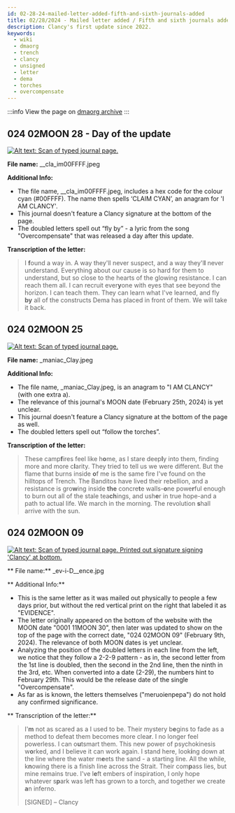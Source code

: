 ```yaml
---
id: 02-28-24-mailed-letter-added-fifth-and-sixth-journals-added
title: 02/28/2024 - Mailed letter added / Fifth and sixth journals added
description: Clancy's first update since 2022.
keywords:
  - wiki
  - dmaorg
  - trench
  - clancy
  - unsigned
  - letter
  - dema
  - torches
  - overcompensate
---
```

:::info
View the page on [dmaorg archive](https://www.dmaorg.site/022824-5/found/15398642_14/clancy.html)
:::


## 024 02MOON 28 - Day of the update

[![Alt text: Scan of typed journal page.](./assets/__cla_im00FFFF.jpeg)](./assets/__cla_im00FFFF.jpeg)

**File name:**  __cla_im00FFFF.jpeg

**Additional Info:**
- The file name, __cla_im00FFFF.jpeg, includes a hex code for the colour cyan (#00FFFF). The name then spells ‘CLAIM CYAN’, an anagram for 'I AM CLANCY'.
- This journal doesn't feature a Clancy signature at the bottom of the page.
- The doubled letters spell out “fly by” - a lyric from the song "Overcompensate" that was released a day after this update.

**Transcription of the letter:**

> I <b>f</b>ound a way in. A way they'll never suspect, and a way they'l<b>l</b> never understand. Everything about our cause is so hard for them to understand, but so close to the hearts of the glowing resistance. I can reach them all. I can recruit ever<b>y</b>one with eyes that see beyond the horizon. I can teach them. They can learn what I've learned, and fly <b>by</b> all of the constructs Dema has placed in front of them. We will take it back.


## 024 02MOON 25

[![Alt text: Scan of typed journal page.](./assets/_maniac_Clay.jpeg)](./assets/_maniac_Clay.jpeg)

**File name:**  _maniac_Clay.jpeg

**Additional Info:**

- The file name, _maniac_Clay.jpeg, is an anagram to "I AM CLANCY" (with one extra a).
- The relevance of this journal's MOON date (February 25th, 2024) is yet unclear.
- This journal doesn't feature a Clancy signature at the bottom of the page as well.
- The doubled letters spell out “follow the torches”.

**Transcription of the letter:**

> These camp<b>f</b>ires feel like h<b>o</b>me, as I stare deep<b>l</b>y into them, finding more and more c<b>l</b>arity. They tried to tell us we were different. But the flame that burns inside <b>o</b>f me is the same fire I've found on the hilltops of Trench. The Banditos have lived their rebellion, and a resistance is gro<b>w</b>ing inside <b>the</b> concre<b>t</b>e walls-<b>o</b>ne powe<b>r</b>ful enough to burn out all of the stale tea<b>ch</b>ings, and ush<b>e</b>r in true hope-and a path to actual life. We march in the morning. The revolution <b>s</b>hall arrive with the sun.


## 024 02MOON 09

[![Alt text: Scan of typed journal page. Printed out signature signing 'Clancy' at bottom.](./assets/_ev-i-D__ence.jpg)](./assets/_ev-i-D__ence.jpg)

** File name:**  _ev-i-D__ence.jpg

** Additional Info:**
- This is the same letter as it was mailed out physically to people a few days prior, but without the red vertical print on the right that labeled it as "EVIDENCE".
- The letter originally appeared on the bottom of the website with the MOON date "0001 11MOON 30", then later was updated to show on the top of the page with the correct date, "024 02MOON 09" (February 9th, 2024). The relevance of both MOON dates is yet unclear.
- Analyzing the position of the doubled letters in each line from the left, we notice that they follow a 2-2-9 pattern - as in, the second letter from the 1st line is doubled, then the second in the 2nd line, then the ninth in the 3rd, etc. When converted into a date (2-29), the numbers hint to February 29th. This would be the release date of the single "Overcompensate".
- As far as is known, the letters themselves ("meruoienpepa") do not hold any confirmed significance.

** Transcription of the letter:**

> I'<b>m</b> not as scared as a I used to be. Their mystery b<b>e</b>gins to fade as a method to defeat them becomes more clea<b>r</b>. I no longer feel powerless. I can o<b>u</b>tsmart them. This new power of psychokinesis w<b>o</b>rked, and I believe it can work again. I stand here, look<b>i</b>ng down at the line where the water m<b>e</b>ets the sand - a starting line. All the while, k<b>n</b>owing there is a finish Iine across the Strait. Their com<b>p</b>ass lies, but mine remains true. I've l<b>e</b>ft embers of inspiration, I only hope whatever s<b>p</b>ark was left has grown to a torch, and together we create <b>a</b>n inferno. 
>
> [SIGNED] – Clancy
